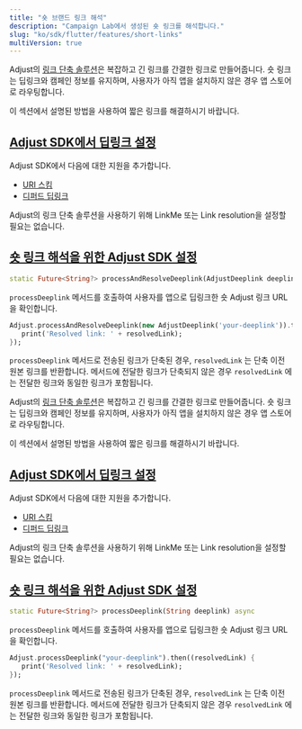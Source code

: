 ```yaml
---
title: "숏 브랜드 링크 해석"
description: "Campaign Lab에서 생성된 숏 링크를 해석합니다."
slug: "ko/sdk/flutter/features/short-links"
multiVersion: true
---
```


<SdkVersion version="v5">

Adjust의 [링크 단축 솔루션](https://help.adjust.com/ko/article/short-branded-links)은 복잡하고 긴 링크를 간결한 링크로 만들어줍니다. 숏 링크는 딥링크와 캠페인 정보를 유지하며, 사용자가 아직 앱을 설치하지 않은 경우 앱 스토어로 라우팅합니다.

이 섹션에서 설명된 방법을 사용하여 짧은 링크를 해결하시기 바랍니다.

## [Adjust SDK에서 딥링크 설정](set-up-deep-linking-in-the-adjust-sdk)

Adjust SDK에서 다음에 대한 지원을 추가합니다.

-  [URI 스킴](/ko/sdk/flutter/features/deep-links)
-  [디퍼드 딥링크](/ko/sdk/flutter/features/deep-links#deferred-deep-linking)

<Callout type="note">

Adjust의 링크 단축 솔루션을 사용하기 위해 LinkMe 또는 Link resolution을 설정할 필요는 없습니다.

</Callout>

## [숏 링크 해석을 위한 Adjust SDK 설정](set-up-the-adjust-sdk-to-resolve-short-links)

<CodeBlock title="메서드 서명">

```dart
static Future<String?> processAndResolveDeeplink(AdjustDeeplink deeplink) async
```

</CodeBlock>

`processDeeplink` 메서드를 호출하여 사용자를 앱으로 딥링크한 숏 Adjust 링크 URL을 확인합니다.

```dart
Adjust.processAndResolveDeeplink(new AdjustDeeplink('your-deeplink')).then((resolvedLink) {
   print('Resolved link: ' + resolvedLink);
});

```

`processDeeplink` 메서드로 전송된 링크가 단축된 경우, `resolvedLink` 는 단축 이전 원본 링크를 반환합니다. 메서드에 전달한 링크가 단축되지 않은 경우 `resolvedLink` 에는 전달한 링크와 동일한 링크가 포함됩니다.

</SdkVersion>
<SdkVersion version="v4">

Adjust의 [링크 단축 솔루션](https://help.adjust.com/ko/article/short-branded-links)은 복잡하고 긴 링크를 간결한 링크로 만들어줍니다. 숏 링크는 딥링크와 캠페인 정보를 유지하며, 사용자가 아직 앱을 설치하지 않은 경우 앱 스토어로 라우팅합니다.

이 섹션에서 설명된 방법을 사용하여 짧은 링크를 해결하시기 바랍니다.

## [Adjust SDK에서 딥링크 설정](set-up-deep-linking-in-the-adjust-sdk)

Adjust SDK에서 다음에 대한 지원을 추가합니다.

-  [URI 스킴](/ko/sdk/flutter/features/deep-links)
-  [디퍼드 딥링크](/ko/sdk/flutter/features/deep-links#deferred-deep-linking)

<Callout type="note">

Adjust의 링크 단축 솔루션을 사용하기 위해 LinkMe 또는 Link resolution을 설정할 필요는 없습니다.

</Callout>

## [숏 링크 해석을 위한 Adjust SDK 설정](set-up-the-adjust-sdk-to-resolve-short-links)

<CodeBlock title="메서드 서명">

```dart
static Future<String?> processDeeplink(String deeplink) async
```

</CodeBlock>

`processDeeplink` 메서드를 호출하여 사용자를 앱으로 딥링크한 숏 Adjust 링크 URL을 확인합니다.

```dart
Adjust.processDeeplink("your-deeplink").then((resolvedLink) {
   print('Resolved link: ' + resolvedLink);
});
```

`processDeeplink` 메서드로 전송된 링크가 단축된 경우, `resolvedLink` 는 단축 이전 원본 링크를 반환합니다. 메서드에 전달한 링크가 단축되지 않은 경우 `resolvedLink` 에는 전달한 링크와 동일한 링크가 포함됩니다.

</SdkVersion>
